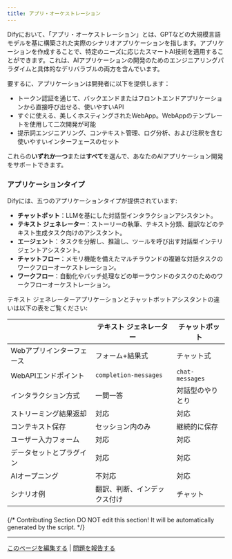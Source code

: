 ```yaml
---
title: アプリ・オーケストレーション
---
```



Difyにおいて、「アプリ・オーケストレーション」とは、GPTなどの大規模言語モデルを基に構築された実際のシナリオアプリケーションを指します。アプリケーションを作成することで、特定のニーズに応じたスマートAI技術を適用することができます。これは、AIアプリケーションの開発のためのエンジニアリングパラダイムと具体的なデリバラブルの両方を含んでいます。

要するに、アプリケーションは開発者に以下を提供します：

* トークン認証を通じて、バックエンドまたはフロントエンドアプリケーションから直接呼び出せる、使いやすいAPI
* すぐに使える、美しくホスティングされたWebApp。WebAppのテンプレートを使用して二次開発が可能
* 提示詞エンジニアリング、コンテキスト管理、ログ分析、および注釈を含む使いやすいインターフェースのセット

これらの**いずれか一つ**または**すべて**を選んで、あなたのAIアプリケーション開発をサポートできます。

### アプリケーションタイプ <a href="#application_type" id="application_type"></a>

Difyには、五つのアプリケーションタイプが提供されています:

* **チャットボット**：LLMを基にした対話型インタラクションアシスタント。
* **テキスト ジェネレーター**：ストーリーの執筆、テキスト分類、翻訳などのテキスト生成タスク向けのアシスタント。
* **エージェント**：タスクを分解し、推論し、ツールを呼び出す対話型インテリジェントアシスタント。
* **チャットフロー**：メモリ機能を備えたマルチラウンドの複雑な対話タスクのワークフローオーケストレーション。
* **ワークフロー**：自動化やバッチ処理などの単一ラウンドのタスクのためのワークフローオーケストレーション。

テキスト ジェネレーターアプリケーションとチャットボットアシスタントの違いは以下の表をご覧ください:

<table><thead><tr><th width="180.33333333333331"></th><th>テキスト ジェネレーター</th><th>チャットボット</th></tr></thead><tbody><tr><td>Webアプリインターフェース</td><td>フォーム+結果式</td><td>チャット式</td></tr><tr><td>WebAPIエンドポイント</td><td><code>completion-messages</code></td><td><code>chat-messages</code></td></tr><tr><td>インタラクション方式</td><td>一問一答</td><td>対話型のやりとり</td></tr><tr><td>ストリーミング結果返却</td><td>対応</td><td>対応</td></tr><tr><td>コンテキスト保存</td><td>セッション内のみ</td><td>継続的に保存</td></tr><tr><td>ユーザー入力フォーム</td><td>対応</td><td>対応</td></tr><tr><td>データセットとプラグイン</td><td>対応</td><td>対応</td></tr><tr><td>AIオープニング</td><td>不対応</td><td>対応</td></tr><tr><td>シナリオ例</td><td>翻訳、判断、インデックス付け</td><td>チャット</td></tr></tbody></table>

###

{/*
Contributing Section
DO NOT edit this section!
It will be automatically generated by the script.
*/}

---

[このページを編集する](https://github.com/langgenius/dify-docs/edit/main/ja-jp/guides/application-orchestrate/README.mdx) | [問題を報告する](https://github.com/langgenius/dify-docs/issues/new?title=ドキュメントの問題%3A%20&body=%23%23%20問題の説明%0A%3C%21--%20発見した問題について簡単に説明してください%20--%3E%0A%0A%23%23%20ページリンク%0Ahttps%3A%2F%2Fgithub.com%2Flanggenius%2Fdify-docs%2Fblob%2Fmain%2Fja-jp/guides/application-orchestrate%2FREADME.mdx%0A%0A%23%23%20提案される変更%0A%3C%21--%20特定の変更案がある場合は、ここで説明してください%20--%3E%0A%0A%3C%21--%20ドキュメントの品質向上にご協力いただきありがとうございます！%20--%3E)

